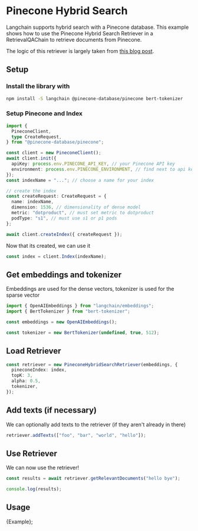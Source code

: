 # Pinecone Hybrid Search

Langchain supports hybrid search with a Pinecone database. This example shows how to use the Pinecone Hybrid Search Retriever in a RetrievalQAChain to retrieve documents from Pinecone.

The logic of this retriever is largely taken from [this blog post](https://www.pinecone.io/learn/hybrid-search-intro/).

## Setup

### Install the library with

```bash npm2yarn
npm install -S langchain @pinecone-database/pinecone bert-tokenizer
```

### Setup Pinecone and Index

```typescript
import {
  PineconeClient,
  type CreateRequest,
} from "@pinecone-database/pinecone";

const client = new PineconeClient();
await client.init({
  apiKey: process.env.PINECONE_API_KEY, // your Pinecone API key
  environment: process.env.PINECONE_ENVIRONMENT, // find next to api key in console
});
const indexName = "..."; // choose a name for your index

// create the index
const createRequest: CreateRequest = {
  name: indexName,
  dimension: 1536, // dimensionality of dense model
  metric: "dotproduct", // must set metric to dotproduct
  podType: "s1", // must use s1 or p1 pods
};

await client.createIndex({ createRequest });
```

Now that its created, we can use it

```typescript
const index = client.Index(indexName);
```

## Get embeddings and tokenizer

Embeddings are used for the dense vectors, tokenizer is used for the sparse vector

```typescript
import { OpenAIEmbeddings } from "langchain/embeddings";
import { BertTokenizer } from "bert-tokenizer";

const embeddings = new OpenAIEmbeddings();

const tokenizer = new BertTokenizer(undefined, true, 512);
```

## Load Retriever

```typescript
const retriever = new PineconeHybridSearchRetriever(embeddings, {
  pineconeIndex: index,
  topK: 3,
  alpha: 0.5,
  tokenizer,
});
```

## Add texts (if necessary)

We can optionally add texts to the retriever (if they aren't already in there)

```typescript
retriever.addTexts(["foo", "bar", "world", "hello"]);
```

## Use Retriever

We can now use the retriever!

```typescript
const results = await retriever.getRelevantDocuments("hello bye");

console.log(results);
```

## Usage


<CodeBlock language="typescript">{Example}</CodeBlock>;
